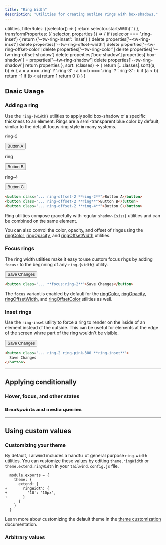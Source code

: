 ```yaml
---
title: "Ring Width"
description: "Utilities for creating outline rings with box-shadows."
---
```



  utilities,
  filterRules: ([selector]) => {
    return selector.startsWith('.')
  },
  transformProperties: ({ selector, properties }) => {
    if (selector === '.ring-inset') {
      return {'--tw-ring-inset': 'inset'}
    }
    delete properties['--tw-ring-inset']
    delete properties['--tw-ring-offset-width']
    delete properties['--tw-ring-offset-color']
    delete properties['--tw-ring-color']
    delete properties['--tw-ring-offset-shadow']
    delete properties['box-shadow']
    properties['box-shadow'] = properties['--tw-ring-shadow']
    delete properties['--tw-ring-shadow']
    return properties
  },
  sort: (classes) => {
    return [...classes].sort((a, b) => {
      a = a === '.ring' ? '.ring-3' : a
      b = b === '.ring' ? '.ring-3' : b
      if (a < b) return -1
      if (b < a) return 1
      return 0
    })
  }
}


## Basic Usage

### Adding a ring

Use the `ring-{width}` utilities to apply solid box-shadow of a specific thickness to an element. Rings are a semi-transparent blue color by default, similar to the default focus ring style in many systems.

<Example>
  <div class="grid grid-cols-1 sm:grid-cols-3 gap-4 text-white text-center font-bold leading-6 text-white">
    <div class="flex flex-col items-center shrink-0">
      <p class="font-medium text-sm text-gray-500 font-mono text-center mb-3">ring-2</p>
      <button class="px-4 py-2 font-semibold text-sm bg-white text-gray-700 border border-gray-300 rounded-md shadow-sm ring-2 ring-offset-2 ring-offset-gray-50 ring-blue-300">Button A</button>
    </div>
    <div class="flex flex-col items-center shrink-0">
      <p class="font-medium text-sm text-gray-500 font-mono text-center mb-3">ring</p>
        <button class="px-4 py-2 font-semibold text-sm bg-white text-gray-700 border border-gray-300 rounded-md shadow-sm ring ring-offset-2 ring-offset-gray-50 ring-blue-300">Button B</button>
    </div>
    <div class="flex flex-col items-center shrink-0">
      <p class="font-medium text-sm text-gray-500 font-mono text-center mb-3">ring-4</p>
      <button class="px-4 py-2 font-semibold text-sm bg-white text-gray-700 border border-gray-300 rounded-md shadow-sm ring-4 ring-offset-2 ring-offset-gray-50 ring-blue-300">Button C</button>
    </div>
  </div>
</Example>

```html
<button class="... ring-offset-2 **ring-2**">Button A</button>
<button class="... ring-offset-2 **ring**">Button B</button>
<button class="... ring-offset-2 **ring-4**">Button C</button>
```

Ring utilities compose gracefully with regular `shadow-{size}` utilities and can be combined on the same element.

You can also control the color, opacity, and offset of rings using the [ringColor](/docs/ring-color), [ringOpacity](/docs/ring-opacity), and [ringOffsetWidth](/docs/ring-offset-width) utilities.

### Focus rings

The ring width utilities make it easy to use custom focus rings by adding `focus:` to the beginning of any `ring-{width}` utility.

<Example hint="Focus this button to see the ring appear">
  <div class="flex justify-center max-w-md mx-auto gap-4 text-white text-sm text-center font-bold leading-6 text-white">
    <button class="px-4 py-2 font-semibold text-sm bg-white text-gray-700 border border-gray-300 rounded-md shadow-sm ring-violet-300 ring-offset-2 ring-offset-gray-50 focus:outline-none focus:ring-2">Save Changes</button>
  </div>
</Example>

```html
<button class="... **focus:ring-2**">Save Changes</button>
```

The `focus` variant is enabled by default for the [ringColor](/docs/ring-color), [ringOpacity](/docs/ring-opacity), [ringOffsetWidth](/docs/ring-offset-width), and [ringOffsetColor](/docs/ring-offset-color) utilities as well.

### Inset rings

Use the `ring-inset` utility to force a ring to render on the inside of an element instead of the outside. This can be useful for elements at the edge of the screen where part of the ring wouldn't be visible.

<Example>
  <div class="flex justify-center max-w-md mx-auto gap-4 text-white text-sm text-center font-bold leading-6 text-white">
    <button class="px-4 py-2 font-semibold text-sm bg-white text-gray-700 rounded-md shadow-sm ring-pink-300 ring-2 ring-inset">Save Changes</button>
  </div>
</Example>

```html
<button class="... ring-2 ring-pink-300 **ring-inset**">
  Save Changes
</button>
```

---

## <Heading ignore>Applying conditionally</Heading>

### <Heading ignore>Hover, focus, and other states</Heading>

<HoverFocusAndOtherStates defaultClass="ring-2" featuredClass="ring-4" />

### <Heading ignore>Breakpoints and media queries</Heading>

<BreakpointsAndMediaQueries defaultClass="ring-2" featuredClass="ring-4" />

---

## Using custom values

### Customizing your theme

By default, Tailwind includes a handful of general purpose `ring-width` utilities. You can customize these values by editing `theme.ringWidth` or `theme.extend.ringWidth` in your `tailwind.config.js` file.

```diff-js tailwind.config.js
  module.exports = {
    theme: {
      extend: {
+       ringWidth: {
+         '10': '10px',
+       }
      }
    }
  }
```

Learn more about customizing the default theme in the [theme customization](/docs/theme#customizing-the-default-theme) documentation.

### Arbitrary values

<ArbitraryValues property="ring" featuredClass="ring-[10px]" />
